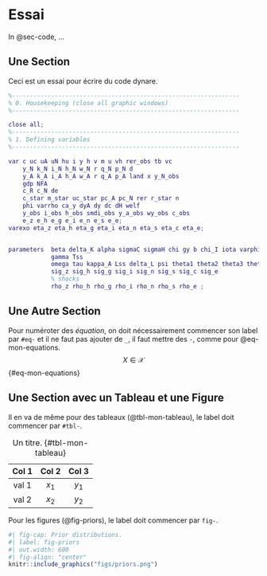 # Essai {#sec-essai}

In @sec-code, ...

## Une Section {#sec-code}

Ceci est un essai pour écrire du code dynare.

```matlab
%----------------------------------------------------------------
% 0. Housekeeping (close all graphic windows)
%----------------------------------------------------------------

close all;
%----------------------------------------------------------------
% 1. Defining variables
%----------------------------------------------------------------

var c uc uA uN hu i y h v m u vh rer_obs tb vc
	y_N k_N i_N h_N w_N r q_N p_N d
	y_A k_A i_A h_A w_A r q_A p_A land x y_N_obs
	gdp NFA 
	c_R c_N de
	c_star m_star uc_star pc_A pc_N rer r_star n
	phi varrho ca_y dyA dy dc dH welf
	y_obs i_obs h_obs smdi_obs y_a_obs wy_obs c_obs
	e_z e_h e_g e_i e_n e_s e_e;
varexo eta_z eta_h eta_g eta_i eta_n eta_s eta_c eta_e;


parameters	beta delta_K alpha sigmaC sigmaH chi gy b chi_I iota varphi mu 
			gamma Tss
			omega tau kappa_A Lss delta_L psi theta1 theta2 theta3 theta4 alpha_N mu_N alpha_A mu_A chi_b rho_c sigmaC_star b_star
			sig_z sig_h sig_g sig_i sig_n sig_s sig_c sig_e
			% shocks
			rho_z rho_h rho_g rho_i rho_n rho_s rho_e ;
```

## Une Autre Section

Pour numéroter des _équation_, on doit nécessairement commencer son label par `#eq-` et il ne faut pas ajouter de `_`, il faut mettre des `-`, comme pour @eq-mon-equations.
$$
X \in \mathcal{X}
$${#eq-mon-equations}

## Une Section avec un Tableau et une Figure

Il en va de même pour des tableaux (@tbl-mon-tableau), le label doit commencer par `#tbl-`.

| Col 1 | Col 2 | Col 3 |
| :---: | :---: | :---: |
| val 1 | $x_1$ | $y_1$ |
| val 2 | $x_2$ | $y_2$ |

Table: Un titre. {#tbl-mon-tableau}


Pour les figures (@fig-priors), le label doit commencer par `fig-`.

```r
#| fig-cap: Prior distributions.
#| label: fig-priors
#| out.width: 600
#| fig-align: "center"
knitr::include_graphics("figs/priors.png")
```

